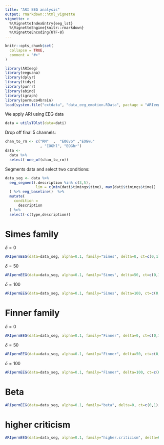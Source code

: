 ```yaml
---
title: "ARI EEG analysis"
output: rmarkdown::html_vignette
vignette: >
  %\VignetteIndexEntry{eeg_lst}
  %\VignetteEngine{knitr::rmarkdown}
  %\VignetteEncoding{UTF-8}
---
```


```r
knitr::opts_chunk$set(
  collapse = TRUE,
  comment = "#>"
)
```

```r
library(ARIeeg)
library(eeguana)
library(dplyr)
library(tidyr)
library(purrr)
library(abind)
library(igraph)
library(permuco4brain)
load(system.file("extdata", "data_eeg_emotion.RData", package = "ARIeeg"))
```

We apply ARI using EEG data

```r
data = utilsTOlst(data=dati)
```

Drop off final 5 channels: 

```r
chan_to_rm <- c("RM"  ,  "EOGvo" ,"EOGvu"
                , "EOGhl", "EOGhr")
data <- 
  data %>%
  select(-one_of(chan_to_rm))
```

Segments data and select two conditions:

```r
data_seg <- data %>%
  eeg_segment(.description %in% c(3,5),
              lim = c(min(dati$timings$time), max(dati$timings$time))
  ) %>% eeg_baseline()  %>%
  mutate(
    condition =
      description
  ) %>%
  select(-c(type,description))
```

# Simes family

$\delta = 0$

```r
ARIpermEEG(data=data_seg, alpha=0.1, family="Simes", delta=0, ct=c(0,1), alternative = "two.sided", timeS = c(100:500), dist = 53, formula = signal ~ condition + Error(.subj/(condition)), variable = c(".subj", "condition"), B = 5000, effect = "condition")
```

$\delta = 50$

```r
ARIpermEEG(data=data_seg, alpha=0.1, family="Simes", delta=50, ct=c(0,1), alternative = "two.sided", timeS = c(100:500), dist = 53, formula = signal ~ condition + Error(.subj/(condition)), variable = c(".subj", "condition"), B = 5000, effect = "condition")
```

$\delta = 100$

```r
ARIpermEEG(data=data_seg, alpha=0.1, family="Simes", delta=100, ct=c(0,1), alternative = "two.sided", timeS = c(100:500), dist = 53, formula = signal ~ condition + Error(.subj/(condition)), variable = c(".subj", "condition"), B = 5000, effect = "condition")
```

# Finner family

$\delta = 0$

```r
ARIpermEEG(data=data_seg, alpha=0.1, family="Finner", delta=0, ct=c(0,1), alternative = "two.sided", timeS = c(100:500), dist = 53, formula = signal ~ condition + Error(.subj/(condition)), variable = c(".subj", "condition"), B = 5000, effect = "condition")
```

$\delta = 50$

```r
ARIpermEEG(data=data_seg, alpha=0.1, family="Finner", delta=50, ct=c(0,1), alternative = "two.sided", timeS = c(100:500), dist = 53, formula = signal ~ condition + Error(.subj/(condition)), variable = c(".subj", "condition"), B = 5000, effect = "condition")
```

$\delta = 100$

```r
ARIpermEEG(data=data_seg, alpha=0.1, family="Finner", delta=100, ct=c(0,1), alternative = "two.sided", timeS = c(100:500), dist = 53, formula = signal ~ condition + Error(.subj/(condition)), variable = c(".subj", "condition"), B = 5000, effect = "condition")
```

# Beta 

```r
ARIpermEEG(data=data_seg, alpha=0.1, family="beta", delta=0, ct=c(0,1), alternative = "two.sided", timeS = c(100:500), dist = 53, formula = signal ~ condition + Error(.subj/(condition)), variable = c(".subj", "condition"), B = 5000, effect = "condition")
```

# higher criticism 

```r
ARIpermEEG(data=data_seg, alpha=0.1, family="higher.criticism", delta=0, ct=c(0,1), alternative = "two.sided", timeS = c(100:500), dist = 53, formula = signal ~ condition + Error(.subj/(condition)), variable = c(".subj", "condition"), B = 5000, effect = "condition")
```